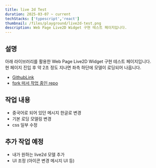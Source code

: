 ```yaml
---  
title: live 2d Test
duration: 2025-03-07 ~ current
techStacks: ['typescript','react']  
thumbnail: /files/playground/live2d-test.png
description: Web Page Live2D Widget 구현 테스트 페이지입니다.
---  
```



<ProjectInfo frontmatter={frontmatter} />

## 설명
아래 라이브러리를 활용한 Web Page Live2D Widget 구현 테스트 페이지입니다.    
현 페이지 진입 후 약 2초 정도 지나면 좌측 하단에 모델이 로딩되어 나옵니다.

- [GithubLink](https://github.com/stevenjoezhang/live2d-widget)  
- [fork 떠서 작업 중인 repo](https://github.com/JunjaK/live2d-widget)
## 작업 내용
- 중국어로 되어 있던 메시지 한글로 변경
- 기본 로딩 모델링 변경
- css 일부 수정

## 추가 작업 예정
- 내가 원하는 live2d 모델 추가
- UI 조정 (아이콘 변경 메시지 UI 등)



<Live2DTest />